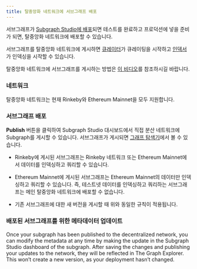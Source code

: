 ```yaml
---
title: 탈중앙화 네트워크에 서브그래프 배포
---
```


서브그래프가 [Subgraph Studio에 배포](/studio/deploy-subgraph-studio)되면 테스트를 완료하고 프로덕션에 넣을 준비가 되면, 탈중앙화 네트워크에 배포할 수 있습니다.

서브그래프를 탈중앙화 네트워크에 게시하면 [큐레이터](/curating)가 큐레이팅을 시작하고 [인덱서](/indexing)가 인덱싱을 시작할 수 있습니다.

탈중앙화 네트워크에 서브그래프를 게시하는 방법은 [이 비디오](https://youtu.be/HfDgC2oNnwo?t=580)를 참조하시길 바랍니다.

### 네트워크

탈중앙화 네트워크는 현재 Rinkeby와 Ethereum Mainnet을 모두 지원합니다.

### 서브그래프 배포

**Publish** 버튼을 클릭하여 Subgraph Studio 대시보드에서 직접 분산 네트워크에 Subgraph를 게시할 수 있습니다. 서브그래프가 게시되면 [그래프 탐색기](https://thegraph.com/explorer/)에서 볼 수 있습니다.

- Rinkeby에 게시된 서브그래프는 Rinkeby 네트워크 또는 Ethereum Mainnet에서 데이터를 인덱싱하고 쿼리할 수 있습니다.

- Ethereum Mainnet에 게시된 서브그래프는 Ethereum Mainnet의 데이터만 인덱싱하고 쿼리할 수 있습니다. 즉, 테스트넷 데이터를 인덱싱하고 쿼리하는 서브그래프는 메인 탈중앙화 네트워크에 배포할 수 없습니다.

- 기존 서브그래프에 대한 새 버전을 게시할 때 위와 동일한 규칙이 적용됩니다.

### 배포된 서브그래프를 위한 메타데이터 업데이트

Once your subgraph has been published to the decentralized network, you can modify the metadata at any time by making the update in the Subgraph Studio dashboard of the subgraph. After saving the changes and publishing your updates to the network, they will be reflected in The Graph Explorer. This won’t create a new version, as your deployment hasn’t changed.
